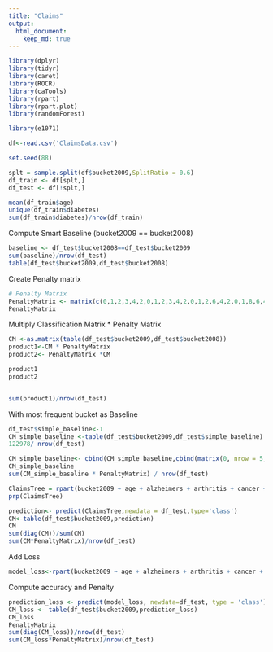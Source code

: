 ```yaml
---
title: "Claims"
output:
  html_document:
    keep_md: true
---
```





```r
library(dplyr)
library(tidyr)
library(caret)
library(ROCR)
library(caTools)
library(rpart)
library(rpart.plot)
library(randomForest)

library(e1071)
```

```r
df<-read.csv('ClaimsData.csv')
```

```r
set.seed(88)

splt = sample.split(df$bucket2009,SplitRatio = 0.6)
df_train <- df[splt,]
df_test <- df[!splt,]

mean(df_train$age)
unique(df_train$diabetes)
sum(df_train$diabetes)/nrow(df_train)
```
Compute Smart Baseline (bucket2009 == bucket2008)
```r
baseline <- df_test$bucket2008==df_test$bucket2009
sum(baseline)/nrow(df_test)
table(df_test$bucket2009,df_test$bucket2008)
```
Create Penalty matrix
```r
# Penalty Matrix
PenaltyMatrix <- matrix(c(0,1,2,3,4,2,0,1,2,3,4,2,0,1,2,6,4,2,0,1,8,6,4,2,0), byrow=TRUE, nrow=5)
PenaltyMatrix 

```

Multiply Classification Matrix * Penalty Matrix
```r
CM <-as.matrix(table(df_test$bucket2009,df_test$bucket2008))
product1<-CM * PenaltyMatrix
product2<- PenaltyMatrix *CM

product1
product2


sum(product1)/nrow(df_test)
```
With most frequent bucket as Baseline
```r
df_test$simple_baseline<-1
CM_simple_baseline <-table(df_test$bucket2009,df_test$simple_baseline)
122978/ nrow(df_test)

CM_simple_baseline<- cbind(CM_simple_baseline,cbind(matrix(0, nrow = 5, ncol = 4)))
CM_simple_baseline
sum(CM_simple_baseline * PenaltyMatrix) / nrow(df_test)
```
```r
ClaimsTree = rpart(bucket2009 ~ age + alzheimers + arthritis + cancer + copd + depression + diabetes + heart.failure + ihd + kidney + osteoporosis + stroke + bucket2008 + reimbursement2008, data=df_train, method="class", cp=0.00005)
prp(ClaimsTree)


```

```r
prediction<- predict(ClaimsTree,newdata = df_test,type='class')
CM<-table(df_test$bucket2009,prediction)
CM
sum(diag(CM))/sum(CM)
sum(CM*PenaltyMatrix)/nrow(df_test)
```


Add Loss
```r
model_loss<-rpart(bucket2009 ~ age + alzheimers + arthritis + cancer + copd + depression + diabetes + heart.failure + ihd + kidney + osteoporosis + stroke + bucket2008 + reimbursement2008, data =df_train, method = 'class', cp=0.00005, parms = list(loss=PenaltyMatrix) )
```
Compute accuracy and Penalty
```r

prediction_loss <- predict(model_loss, newdata=df_test, type = 'class')
CM_loss <- table(df_test$bucket2009,prediction_loss)
CM_loss
PenaltyMatrix
sum(diag(CM_loss))/nrow(df_test)
sum(CM_loss*PenaltyMatrix)/nrow(df_test)
```

